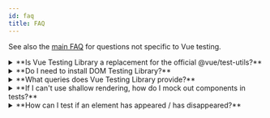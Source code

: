 ```yaml
---
id: faq
title: FAQ
---
```


See also the [main FAQ](dom-testing-library/faq.mdx) for questions not specific
to Vue testing.

<details>
<summary>**Is Vue Testing Library a replacement for the official @vue/test-utils?**</summary>

Short answer: yes, it is. If you use Vue Testing Library (VTL) there's no need
to install [@vue/test-utils][vue-test-utils].

Longer answer: VTL is built on top of @vue/test-utils. The official library is
used to render Vue components (by calling [`mount`][mount]) and exposes some of
its methods (while hiding others). You can check the full list of available
methods in the [API](vue-testing-library/api.mdx) section.

</details>

<details>
<summary>**Do I need to install DOM Testing Library?**</summary>

Nope! VTL imports everything it needs from DOM Testing Library, and then
re-exports it.

</details>

<details>
<summary>**What queries does Vue Testing Library provide?**</summary>

All queries from DOM Testing Library. See
[Queries](dom-testing-library/api-queries.mdx) for full list.

</details>

<details>
<summary>**If I can't use shallow rendering, how do I mock out components in tests?**</summary>

In general, you should avoid mocking out components (see
[the Guiding Principles section](guiding-principles.mdx)).

However if you need to, you can either use Jest's
[mocking feature](https://facebook.github.io/jest/docs/en/manual-mocks.html) or
the [`stubs`][stubs] key provided by @vue/test-utils.

```js
import { render } from '@vue/test-utils'
import Component from './Component'

test('Can stub components', () => {
  render(Component, {
    stubs: ['FontAwesomeIcon'],
  })
})
```

You can check out a [working example][stubs-example] in the GitHub repository of
VTL.

</details>

<details>
<summary>**How can I test if an element has appeared / has disappeared?**</summary>

Check the
[Appearance and Disappearance](https://testing-library.com/docs/guide-disappearance)
section of the Guide for available methods to test appearance and disappearance.

If you want to check if an element was never rendered, you might want to write
something like the following:

```js
expect(queryByText('submit')).toBeNull()

// or, if using extend/expect:
import '@testing-library/jest-dom/extend-expect'
expect(queryByText('submit')).not.toBeInTheDocument()
```

</details>

<!--
Links:
-->

<!-- prettier-ignore-start -->

[vue-test-utils]: https://github.com/vuejs/vue-test-utils
[mount]: https://vue-test-utils.vuejs.org/api/#mount
[stubs]: https://vue-test-utils.vuejs.org/api/options.html#stubs
[stubs-example]: https://github.com/testing-library/vue-testing-library/blob/master/src/__tests__/stubs.js

<!-- prettier-ignore-end -->
